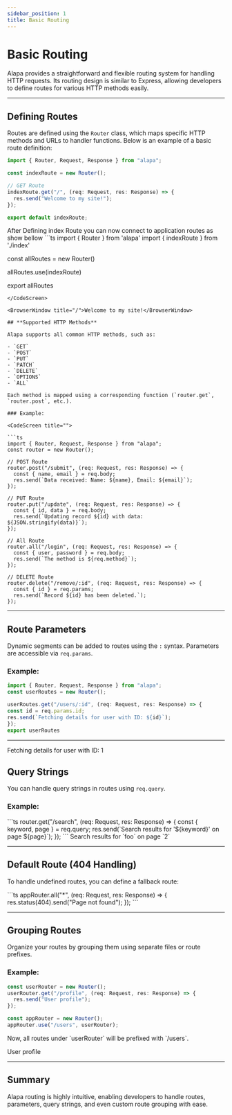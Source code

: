 ```yaml
---
sidebar_position: 1
title: Basic Routing
---
```


# **Basic Routing**

Alapa provides a straightforward and flexible routing system for handling HTTP requests. Its routing design is similar to Express, allowing developers to define routes for various HTTP methods easily.

---

## **Defining Routes**

Routes are defined using the `Router` class, which maps specific HTTP methods and URLs to handler functions. Below is an example of a basic route definition:

<CodeScreen title="src/app/index.ts">

```ts
import { Router, Request, Response } from "alapa";

const indexRoute = new Router();

// GET Route
indexRoute.get("/", (req: Request, res: Response) => {
  res.send("Welcome to my site!");
});

export default indexRoute;
```

</CodeScreen>
After Defining index Route you can now connect to application routes as show bellow

<CodeScreen title="src/app/routes.ts">
```ts
import { Router } from 'alapa'
import { indexRoute } from './index'

const allRoutes = new Router()

allRoutes.use(indexRoute)

export allRoutes
```
</CodeScreen>

<BrowserWindow title="/">Welcome to my site!</BrowserWindow>

## **Supported HTTP Methods**

Alapa supports all common HTTP methods, such as:

- `GET`
- `POST`
- `PUT`
- `PATCH`
- `DELETE`
- `OPTIONS`
- `ALL`

Each method is mapped using a corresponding function (`router.get`, `router.post`, etc.).

### Example:

<CodeScreen title="">

```ts
import { Router, Request, Response } from "alapa";
const router = new Router();

// POST Route
router.post("/submit", (req: Request, res: Response) => {
  const { name, email } = req.body;
  res.send(`Data received: Name: ${name}, Email: ${email}`);
});

// PUT Route
router.put("/update", (req: Request, res: Response) => {
  const { id, data } = req.body;
  res.send(`Updating record ${id} with data: ${JSON.stringify(data)}`);
});

// All Route
router.all("/login", (req: Request, res: Response) => {
  const { user, password } = req.body;
  res.send(`The method is ${req.method}`);
});

// DELETE Route
router.delete("/remove/:id", (req: Request, res: Response) => {
  const { id } = req.params;
  res.send(`Record ${id} has been deleted.`);
});
```

</CodeScreen>

---

## **Route Parameters**

Dynamic segments can be added to routes using the `:` syntax. Parameters are accessible via `req.params`.

### Example:

<CodeScreen title="">

```ts
import { Router, Request, Response } from "alapa";
const userRoutes = new Router();

userRoutes.get("/users/:id", (req: Request, res: Response) => {
const id = req.params.id;
res.send(`Fetching details for user with ID: ${id}`);
});
export userRoutes

```

</CodeScreen>

---

<BrowserWindow title="users/1">
  Fetching details for user with ID: 1
</BrowserWindow>

## **Query Strings**

You can handle query strings in routes using `req.query`.

### Example:

<CodeScreen title="src/app/search.ts">
```ts
router.get("/search", (req: Request, res: Response) => {
  const { keyword, page } = req.query;
  res.send(`Search results for '${keyword}' on page ${page}`);
});
```
</CodeScreen>

<BrowserWindow title="search?keyword=foo&page=2">
  Search results for `foo` on page `2`
</BrowserWindow>

---

## **Default Route (404 Handling)**

To handle undefined routes, you can define a fallback route:

<CodeScreen title="src/app/routes.ts">
```ts
appRouter.all("*", (req: Request, res: Response) => {
  res.status(404).send("Page not found");
});
```
</CodeScreen>

---

## **Grouping Routes**

Organize your routes by grouping them using separate files or route prefixes.

### Example:

<CodeScreen title="src/app/routes.ts">

```ts
const userRouter = new Router();
userRouter.get("/profile", (req: Request, res: Response) => {
  res.send("User profile");
});

const appRouter = new Router();
appRouter.use("/users", userRouter);
```

</CodeScreen>
Now, all routes under `userRouter` will be prefixed with `/users`.

<BrowserWindow title="users/profile">

User profile

</BrowserWindow>

---

## **Summary**

Alapa routing is highly intuitive, enabling developers to handle routes, parameters, query strings, and even custom route grouping with ease.

